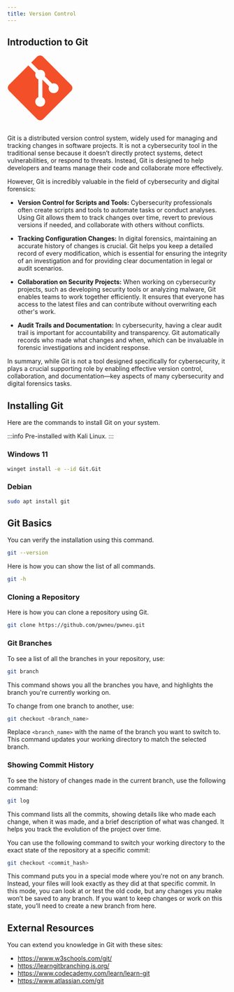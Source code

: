 ```yaml
---
title: Version Control
---
```


## Introduction to Git

<svg xmlns="http://www.w3.org/2000/svg" viewBox="0 0 128 128" width="150" height="150">
  <path fill="#F34F29" d="M124.737 58.378L69.621 3.264c-3.172-3.174-8.32-3.174-11.497 0L46.68 14.71l14.518 14.518c3.375-1.139 7.243-.375 9.932 2.314 2.703 2.706 3.461 6.607 2.294 9.993l13.992 13.993c3.385-1.167 7.292-.413 9.994 2.295 3.78 3.777 3.78 9.9 0 13.679a9.673 9.673 0 01-13.683 0 9.677 9.677 0 01-2.105-10.521L68.574 47.933l-.002 34.341a9.708 9.708 0 012.559 1.828c3.778 3.777 3.778 9.898 0 13.683-3.779 3.777-9.904 3.777-13.679 0-3.778-3.784-3.778-9.905 0-13.683a9.65 9.65 0 013.167-2.11V47.333a9.581 9.581 0 01-3.167-2.111c-2.862-2.86-3.551-7.06-2.083-10.576L41.056 20.333 3.264 58.123a8.133 8.133 0 000 11.5l55.117 55.114c3.174 3.174 8.32 3.174 11.499 0l54.858-54.858a8.135 8.135 0 00-.001-11.501z"/>
</svg>

<br/>
<br/>

Git is a distributed version control system, widely used for managing and tracking changes in software projects. It is not a cybersecurity tool in the traditional sense because it doesn’t directly protect systems, detect vulnerabilities, or respond to threats. Instead, Git is designed to help developers and teams manage their code and collaborate more effectively.

However, Git is incredibly valuable in the field of cybersecurity and digital forensics:

- **Version Control for Scripts and Tools:** Cybersecurity professionals often create scripts and tools to automate tasks or conduct analyses. Using Git allows them to track changes over time, revert to previous versions if needed, and collaborate with others without conflicts.

- **Tracking Configuration Changes:** In digital forensics, maintaining an accurate history of changes is crucial. Git helps you keep a detailed record of every modification, which is essential for ensuring the integrity of an investigation and for providing clear documentation in legal or audit scenarios.

- **Collaboration on Security Projects:** When working on cybersecurity projects, such as developing security tools or analyzing malware, Git enables teams to work together efficiently. It ensures that everyone has access to the latest files and can contribute without overwriting each other's work.

- **Audit Trails and Documentation:** In cybersecurity, having a clear audit trail is important for accountability and transparency. Git automatically records who made what changes and when, which can be invaluable in forensic investigations and incident response.

In summary, while Git is not a tool designed specifically for cybersecurity, it plays a crucial supporting role by enabling effective version control, collaboration, and documentation—key aspects of many cybersecurity and digital forensics tasks.

## Installing Git

Here are the commands to install Git on your system.

:::info
Pre-installed with Kali Linux.
:::

### Windows 11
```bash
winget install -e --id Git.Git
```

### Debian
```bash
sudo apt install git
```

## Git Basics
You can verify the installation using this command.
```bash
git --version
```

Here is how you can show the list of all commands.
```bash
git -h
```

### Cloning a Repository
Here is how you can clone a repository using Git.
```bash
git clone https://github.com/pwneu/pwneu.git
```

### Git Branches
To see a list of all the branches in your repository, use:
```bash
git branch
```
This command shows you all the branches you have, and highlights the branch you're currently working on.

To change from one branch to another, use:
```bash
git checkout <branch_name>
```
Replace `<branch_name>` with the name of the branch you want to switch to. This command updates your working directory to match the selected branch.

### Showing Commit History
To see the history of changes made in the current branch, use the following command:
```bash
git log
```
This command lists all the commits, showing details like who made each change, when it was made, and a brief description of what was changed. It helps you track the evolution of the project over time.

You can use the following command to switch your working directory to the exact state of the repository at a specific commit:
```bash
git checkout <commit_hash>
```
This command puts you in a special mode where you're not on any branch. Instead, your files will look exactly as they did at that specific commit. In this mode, you can look at or test the old code, but any changes you make won’t be saved to any branch. If you want to keep changes or work on this state, you’ll need to create a new branch from here.

## External Resources
You can extend you knowledge in Git with these sites:

- https://www.w3schools.com/git/
- https://learngitbranching.js.org/
- https://www.codecademy.com/learn/learn-git
- https://www.atlassian.com/git